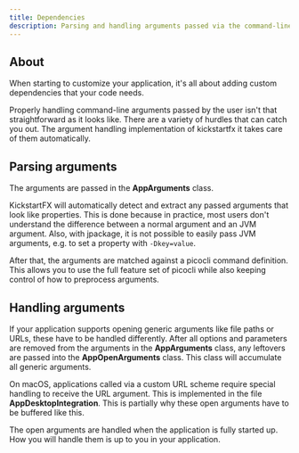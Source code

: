 ```yaml
---
title: Dependencies
description: Parsing and handling arguments passed via the command-line
---
```


## About

When starting to customize your application, it's all about adding custom dependencies that your code needs.

Properly handling command-line arguments passed by the user isn't that straightforward as it looks like. There are a variety of hurdles that can catch you out. The argument handling implementation of kickstartfx it takes care of them automatically.

## Parsing arguments

The arguments are passed in the **AppArguments** class.

KickstartFX will automatically detect and extract any passed arguments that look like properties. This is done because in practice, most users don't understand the difference between a normal argument and an JVM argument. Also, with jpackage, it is not possible to easily pass JVM arguments, e.g. to set a property with `-Dkey=value`.

After that, the arguments are matched against a picocli command definition. This allows you to use the full feature set of picocli while also keeping control of how to preprocess arguments.

## Handling arguments

If your application supports opening generic arguments like file paths or URLs, these have to be handled differently. After all options and parameters are removed from the arguments in the **AppArguments** class, any leftovers are passed into the **AppOpenArguments** class. This class will accumulate all generic arguments.

On macOS, applications called via a custom URL scheme require special handling to receive the URL argument. This is implemented in the file **AppDesktopIntegration**. This is partially why these open arguments have to be buffered like this.

The open arguments are handled when the application is fully started up. How you will handle them is up to you in your application.

